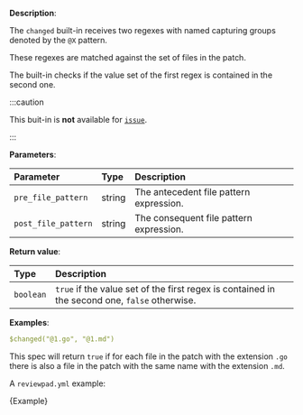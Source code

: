 
**Description**:

The `changed` built-in receives two regexes with named capturing groups denoted by the `@X` pattern.

These regexes are matched against the set of files in the patch.

The built-in checks if the value set of the first regex is contained in the second one.

:::caution

This buit-in is **not** available for [`issue`](/guides/syntax#workflow).

:::

**Parameters**:

| Parameter           | Type   | Description                             |
| :------------------ | :----- | :-------------------------------------- |
| `pre_file_pattern`  | string | The antecedent file pattern expression. |
| `post_file_pattern` | string | The consequent file pattern expression. |

**Return value**:

| Type       | Description                                                                                    |
| :--------- | :--------------------------------------------------------------------------------------------- |
| `boolean`  | `true` if the value set of the first regex is contained in the second one, `false` otherwise.  |

**Examples**:

```yml
$changed("@1.go", "@1.md")
```

This spec will return `true` if for each file in the patch with the extension `.go`
there is also a file in the patch with the same name with the extension `.md`.

A `reviewpad.yml` example:

<CodeBlock language="yml">{Example}</CodeBlock>
